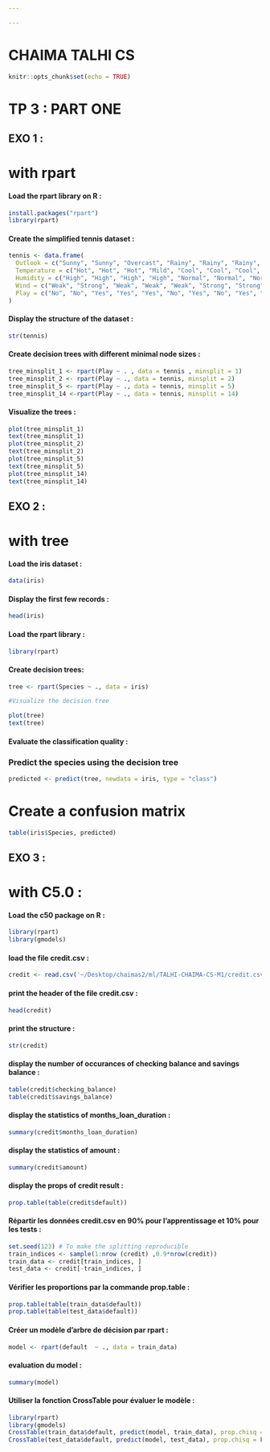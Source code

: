 ```yaml
---

---
```

# CHAIMA TALHI CS
```r
knitr::opts_chunk$set(echo = TRUE)
```
# TP 3 : PART ONE

## EXO 1 :

# with rpart

#### Load the rpart library on R :

```r
install.packages("rpart")
library(rpart)

```


#### Create the simplified tennis dataset :

```r
tennis <- data.frame(
  Outlook = c("Sunny", "Sunny", "Overcast", "Rainy", "Rainy", "Rainy", "Overcast", "Sunny", "Sunny", "Rainy", "Sunny", "Overcast", "Overcast", "Rainy"),
  Temperature = c("Hot", "Hot", "Hot", "Mild", "Cool", "Cool", "Cool", "Mild", "Cool", "Mild", "Mild", "Mild", "Hot", "Mild"),
  Humidity = c("High", "High", "High", "High", "Normal", "Normal", "Normal", "High", "Normal", "Normal", "Normal", "High", "Normal", "High"),
  Wind = c("Weak", "Strong", "Weak", "Weak", "Weak", "Strong", "Strong", "Weak", "Weak", "Weak", "Strong", "Strong", "Weak", "Strong"),
  Play = c("No", "No", "Yes", "Yes", "Yes", "No", "Yes", "No", "Yes", "Yes", "Yes", "Yes", "Yes", "No")
)

```


#### Display the structure of the dataset :

```r
str(tennis)

```

#### Create decision trees with different minimal node sizes :

```r
tree_minsplit_1 <- rpart(Play ~ . , data = tennis , minsplit = 1)
tree_minsplit_2 <- rpart(Play ~ ., data = tennis, minsplit = 2)
tree_minsplit_5 <- rpart(Play ~ ., data = tennis, minsplit = 5)
tree_minsplit_14 <-rpart(Play ~ ., data = tennis, minsplit = 14)
```

#### Visualize the trees :

```r

plot(tree_minsplit_1)
text(tree_minsplit_1)
plot(tree_minsplit_2)
text(tree_minsplit_2)
plot(tree_minsplit_5)
text(tree_minsplit_5)
plot(tree_minsplit_14)
text(tree_minsplit_14)
```
 

## EXO 2 :

# with tree

#### Load the iris dataset  :

```r

data(iris)

```

#### Display the first few records   :

```r

head(iris)

```

#### Load the rpart library  :

```r

library(rpart)

```

#### Create decision trees:

```r
tree <- rpart(Species ~ ., data = iris)

#Visualize the decision tree

plot(tree)
text(tree)

```

#### Evaluate the classification quality :
### Predict the species using the decision tree
```r

predicted <- predict(tree, newdata = iris, type = "class")

```


# Create a confusion matrix
```r

table(iris$Species, predicted)

```

## EXO 3 :

#  with C5.0 :

#### Load the c50 package on R :

```r

library(rpart)
library(gmodels)

```


#### load the file  credit.csv :

```r
credit <- read.csv('~/Desktop/chaimas2/ml/TALHI-CHAIMA-CS-M1/credit.csv')

```

#### print the header of the file credit.csv :

```r

head(credit)
```

#### print the structure  :

```r

str(credit)
```


#### display the number of occurances of checking balance and savings balance  :

```r

table(credit$checking_balance)
table(credit$savings_balance)

```



#### display the statistics of months_loan_duration  :

```r

summary(credit$months_loan_duration)


```

#### display the statistics of amount  :
```r

summary(credit$amount)


```

#### display the props of credit result   :
```r

prop.table(table(credit$default))


```


#### Répartir les données credit.csv en 90% pour l'apprentissage et 10% pour les tests  :
```r

set.seed(123) # To make the splitting reproducible
train_indices <- sample(1:nrow (credit) ,0.9*nrow(credit))
train_data <- credit[train_indices, ]
test_data <- credit[-train_indices, ]

```




#### Vérifier les proportions par la commande prop.table :
```r

prop.table(table(train_data$default))
prop.table(table(test_data$default))

```



####  Créer un modèle d'arbre de décision par rpart :
```r

model <- rpart(default  ~ ., data = train_data)

```


####  evaluation du model :
```r

summary(model)

```


#### Utiliser la fonction CrossTable pour évaluer le modèle :
```r
library(rpart)
library(gmodels)
CrossTable(train_data$default, predict(model, train_data), prop.chisq = FALSE, prop.t = FALSE, prop.r = FALSE)
CrossTable(test_data$default, predict(model, test_data), prop.chisq = FALSE, prop.t = FALSE, prop.r = FALSE)

```


